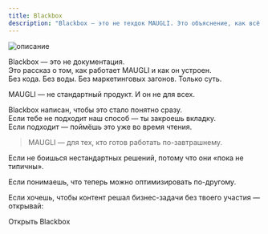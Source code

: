```yaml
---
title: Blackbox
description: "Blackbox — это не техдок MAUGLI. Это объяснение, как всё устроено. Простыми словами."
---
```



![описание](/public/assets/og_image_ru.webp)

Blackbox — это не документация.  
Это рассказ о том, как работает MAUGLI и как он устроен.  
Без кода. Без воды. Без маркетинговых загонов. Только суть.

MAUGLI — не стандартный продукт. И он не для всех.

Blackbox написан, чтобы это стало понятно сразу.  
Если тебе не подходит наш способ — ты закроешь вкладку.  
Если подходит — поймёшь это уже во время чтения.

> MAUGLI — для тех, кто готов работать по-завтрашнему.

Если не боишься нестандартных решений, потому что они «пока не типичны». 

Если понимаешь, что теперь можно оптимизировать по-другому.

Если хочешь, чтобы контент решал бизнес-задачи без твоего участия — открывай:


<LinkButton href="/intro/01" variant="primary" icon="seti:license" iconPlacement="start">
  Открыть Blackbox
</LinkButton>